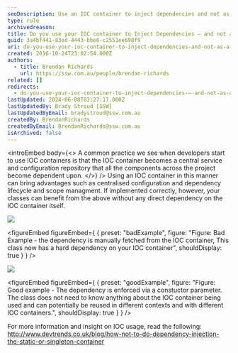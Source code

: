 ```yaml
---
seoDescription: Use an IOC container to inject dependencies and not as a singleton container, allowing for decoupling of classes from their dependencies.
type: rule
archivedreason:
title: Do you use your IOC container to Inject Dependencies – and not as a singleton container
guid: 3a4bf441-83ed-4443-bbe6-c2551ee698f9
uri: do-you-use-your-ioc-container-to-inject-dependencies-and-not-as-a-singleton-container
created: 2016-10-24T23:02:54.000Z
authors:
  - title: Brendan Richards
    url: https://ssw.com.au/people/brendan-richards
related: []
redirects:
  - do-you-use-your-ioc-container-to-inject-dependencies-–-and-not-as-a-singleton-container
lastUpdated: 2024-06-08T03:27:17.000Z
lastUpdatedBy: Brady Stroud [SSW]
lastUpdatedByEmail: bradystroud@ssw.com.au
createdBy: BrendanRichards
createdByEmail: BrendanRichards@ssw.com.au
isArchived: false
---
```


<introEmbed
  body={<>
A common practice we see when developers start to use IOC containers is that the IOC container becomes a central service and configuration repository that all the components across the project become dependent upon.
  </>}
/>
Using an IOC container in this manner can bring advantages such as centralised configuration and dependency lifecycle and scope managment. If implemented correctly, however, your classes can benefit from the above without any direct dependency on the IOC container itself.

![](/uploads/rules/do-you-use-your-ioc-container-to-inject-dependencies-and-not-as-a-singleton-container/IOC_badexample.png)

<figureEmbed figureEmbed={ {
  preset: "badExample",
  figure: "Figure: Bad Example - the dependency is manually fetched from the IOC container, This class now has a hard dependency on your IOC container",
  shouldDisplay: true
} } />


![](/uploads/rules/do-you-use-your-ioc-container-to-inject-dependencies-and-not-as-a-singleton-container/IOC_GoodExample.png)

<figureEmbed figureEmbed={ {
  preset: "goodExample",
  figure: "Figure: Good example - The dependency is enforced via a constuctor parameter. The class does not need to know anything about the IOC container being used and can potentially be reused in different contexts and with different IOC containers.",
  shouldDisplay: true
} } />


For more information and insight on IOC usage, read the following: http://www.devtrends.co.uk/blog/how-not-to-do-dependency-injection-the-static-or-singleton-container
